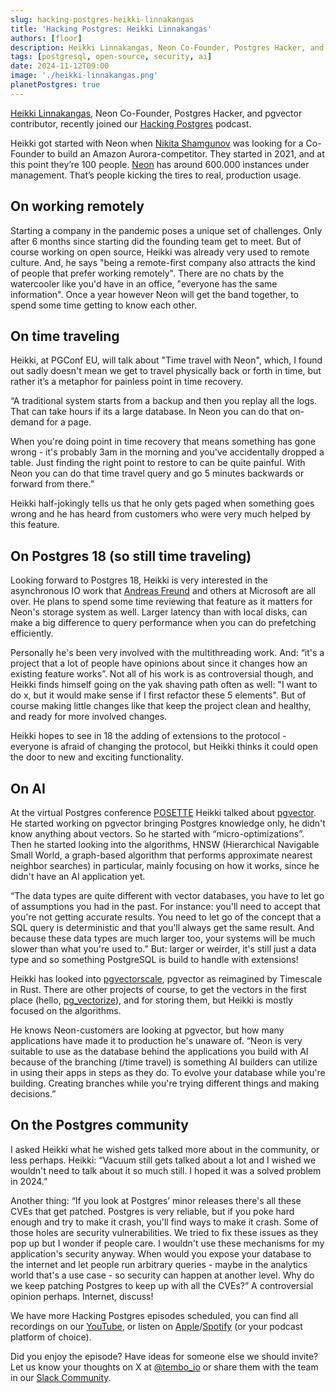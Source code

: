 ```yaml
---
slug: hacking-postgres-heikki-linnakangas
title: 'Hacking Postgres: Heikki Linnakangas'
authors: [floor]
description: Heikki Linnakangas, Neon Co-Founder, Postgres Hacker, and pgvector contributor, talks about backups, branching, AI, and security. 
tags: [postgresql, open-source, security, ai]
date: 2024-11-12T09:00
image: './heikki-linnakangas.png'
planetPostgres: true
---
```


[Heikki Linnakangas](https://www.linkedin.com/in/heikki-linnakangas-6b58bb203/), Neon Co-Founder, Postgres Hacker, and pgvector contributor, recently joined our [Hacking Postgres](https://www.youtube.com/watch?v=9oKJrtqtu1M&list=PL11N188AYb_Z04oQJgllNEY5m7gCcY8tH) podcast.

Heikki got started with Neon when [Nikita Shamgunov](https://www.linkedin.com/in/nikitashamgunov/) was looking for a Co-Founder to build an Amazon Aurora-competitor. They started in 2021, and at this point they’re 100 people. [Neon](https://neon.tech/) has around 600.000 instances under management. That’s people kicking the tires to real, production usage.

## On working remotely

Starting a company in the pandemic poses a unique set of challenges. Only after 6 months since starting did the founding team get to meet. But of course working on open source, Heikki was already very used to remote culture. And, he says "being a remote-first company also attracts the kind of people that prefer working remotely". There are no chats by the watercooler like you'd have in an office, "everyone has the same information". Once a year however Neon will get the band together, to spend some time getting to know each other.

## On time traveling

Heikki, at PGConf EU, will talk about "Time travel with Neon", which, I found out sadly doesn't mean we get to travel physically back or forth in time, but rather it’s a metaphor for painless point in time recovery.

“A traditional system starts from a backup and then you replay all the logs. That can take hours if its a large database. In Neon you can do that on-demand for a page.

When you're doing point in time recovery that means something has gone wrong - it's probably 3am in the morning and you've accidentally dropped a table. Just finding the right point to restore to can be quite painful. With Neon you can do that time travel query and go 5 minutes backwards or forward from there.”

Heikki half-jokingly tells us that he only gets paged when something goes wrong and he has heard from customers who were very much helped by this feature.

## On Postgres 18 (so still time traveling)

Looking forward to Postgres 18, Heikki is very interested in the asynchronous IO work that [Andreas Freund](https://x.com/andresfreundtec) and others at Microsoft are all over. He plans to spend some time reviewing that feature as it matters for Neon's storage system as well. Larger latency than with local disks, can make a big difference to query performance when you can do prefetching efficiently.

Personally he's been very involved with the multithreading work. And: “it's a project that a lot of people have opinions about since it changes how an existing feature works”. Not all of his work is as controversial though, and Heikki finds himself going on the yak shaving path often as well: "I want to do x, but it would make sense if I first refactor these 5 elements". But of course making little changes like that keep the project clean and healthy, and ready for more involved changes.

Heikki hopes to see in 18 the adding of extensions to the protocol - everyone is afraid of changing the protocol, but Heikki thinks it could open the door to new and exciting functionality.

## On AI

At the virtual Postgres conference [POSETTE](https://www.citusdata.com/posette/2024/) Heikki talked about [pgvector](https://github.com/pgvector/pgvector). He started working on pgvector bringing Postgres knowledge only, he didn't know anything about vectors. So he started with “micro-optimizations”. Then he started looking into the algorithms, HNSW (Hierarchical Navigable Small World, a graph-based algorithm that performs approximate nearest neighbor searches) in particular, mainly focusing on how it works, since he didn't have an AI application yet.

“The data types are quite different with vector databases, you have to let go of assumptions you had in the past. For instance: you'll need to accept that you're not getting accurate results. You need to let go of the concept that a SQL query is deterministic and that you'll always get the same result. And because these data types are much larger too, your systems will be much slower than what you're used to.” But: larger or weirder, it's still just a data type and so something PostgreSQL is build to handle with extensions!

Heikki has looked into [pgvectorscale](https://github.com/timescale/pgvectorscale), pgvector as reimagined by Timescale in Rust. There are other projects of course, to get the vectors in the first place (hello, [pg_vectorize](https://github.com/tembo-io/pg_vectorize/)), and for storing them, but Heikki is mostly focused on the algorithms.

He knows Neon-customers are looking at pgvector, but how many applications have made it to production he's unaware of. “Neon is very suitable to use as the database behind the applications you build with AI because of the branching (/time travel) is something AI builders can utilize in using their apps in steps as they do. To evolve your database while you're building. Creating branches while you're trying different things and making decisions.”

## On the Postgres community

I asked Heikki what he wished gets talked more about in the community, or less perhaps. Heikki: “Vacuum still gets talked about a lot and I wished we wouldn't need to talk about it so much still. I hoped it was a solved problem in 2024.”

Another thing: “If you look at Postgres’ minor releases there's all these CVEs that get patched. Postgres is very reliable, but if you poke hard enough and try to make it crash, you'll find ways to make it crash. Some of those holes are security vulnerabilities. We tried to fix these issues as they pop up but I wonder if people care. I wouldn't use these mechanisms for my application's security anyway. When would you expose your database to the internet and let people run arbitrary queries - maybe in the analytics world that's a use case - so security can happen at another level. Why do we keep patching Postgres to keep up with all the CVEs?” A controversial opinion perhaps. Internet, discuss!

We have more Hacking Postgres episodes scheduled, you can find all recordings on our [YouTube](https://www.youtube.com/watch?v=9oKJrtqtu1M&list=PL11N188AYb_Z04oQJgllNEY5m7gCcY8tH), or listen on [Apple](https://podcasts.apple.com/us/podcast/hacking-postgres/id1710401793)/[Spotify](https://open.spotify.com/show/0YrYG1WCCw27Jtwt4dikLp) (or your podcast platform of choice).

Did you enjoy the episode? Have ideas for someone else we should invite? Let us know your thoughts on X at [@tembo_io](https://twitter.com/tembo_io) or share them with the team in our [Slack Community](https://join.slack.com/t/tembocommunity/shared_invite/zt-23o25qt91-AnZoC1jhLMLubwia4GeNGw).

